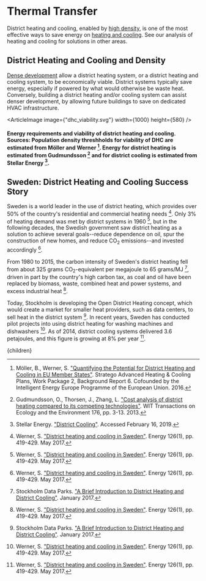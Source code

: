 


# Thermal Transfer

District heating and cooling, enabled by [high density](http://urbancruiseship.org/solution/cities/cities_high_density), is one of the most effective ways to save energy on [heating and cooling](/energy/cities/heating). See our analysis of heating and cooling for solutions in other areas.

## District Heating and Cooling and Density
[Dense development](http://urbancruiseship.org/solution/cities/cities_density) allow a district heating system, or a district heating and cooling system, to be economically viable. District systems typically save energy, especially if powered by what would otherwise be waste heat. Conversely, building a district heating and/or cooling system can assist denser development, by allowing future buildings to save on dedicated HVAC infrastructure.

<ArticleImage image={"dhc_viability.svg"} width={1000} height={580} />
#### Energy requirements and viability of district heating and cooling. Sources: Population density threshholds for viability of DHC are estimated from Möller and Werner [^3]. Energy for district heating is estimated from Gudmundsson [^1] and for district cooling is estimated from Stellar Energy [^4].

<DistrictEnergySolution />

## Sweden: District Heating and Cooling Success Story
Sweden is a world leader in the use of district heating, which provides over 50% of the country's residential and commercial heating needs [^8]. Only 3% of heating demand was met by district systems in 1960 [^8], but in the following decades, the Swedish government saw district heating as a solution to achieve several goals--reduce dependence on oil, spur the construction of new homes, and reduce CO<sub>2</sub> emissions--and invested accordingly [^8].

From 1980 to 2015, the carbon intensity of Sweden's district heating fell from about 325 grams CO<sub>2</sub>-equivalent per megajoule to 65 grams/MJ [^5], driven in part by the country's high carbon tax, as coal and oil have been replaced by biomass, waste, combined heat and power systems, and excess industrial heat [^8].

Today, Stockholm is developing the Open District Heating concept, which would create a market for smaller heat providers, such as data centers, to sell heat in the district system [^5]. In recent years, Sweden has conducted pilot projects into using district heating for washing machines and dishwashers [^8]. As of 2014, district cooling systems delivered 3.6 petajoules, and this figure is growing at 8% per year [^8].

[^1]: Gudmundsson, O., Thorsen, J., Zhang, L. ["Cost analysis of district heating compared to its competing technologies"](https://www.witpress.com/Secure/elibrary/papers/ESUS13/ESUS13009FU1.pdf). WIT Transactions on Ecology and the Environment 176, pp. 3-13. 2013.

[^2]: International Energy Agency. ["District Heating"](https://www.iea.org/reports/district-heating). November 2021.

[^3]: Möller, B., Werner, S. ["Quantifying the Potential for District Heating and Cooling in EU Member States"](https://hre.aau.dk/wp-content/uploads/2018/09/STRATEGO-WP2-Background-Report-6-Mapping-Potenital-for-DHC.pdf). Stratego Advanced Heating & Cooling Plans, Work Package 2, Background Report 6. Cofounded by the Intelligent Energy Europe Programme of the European Union. 2016.

[^4]: Stellar Energy. ["District Cooling"](http://www.stellar-energy.net/what-we-do/solutions/district-cooling.aspx). Accessed February 16, 2019.

[^5]: Stockholm Data Parks. ["A Brief Introduction to District Heating and District Cooling"](https://www.semanticscholar.org/paper/A-Brief-Introduction-to-District-Heating-and-and/d6993e59a5ceb76171648a347997b35a2b6725c3). January 2017.

[^6]: United States Census Bureau. ["Population Projections"](https://www.census.gov/programs-surveys/popproj.html). Accessed January 16, 2019.

[^7]: Weiss, W., Spörk-Dür, M. ["Solar Heat Worldwide"](https://www.iea-shc.org/Data/Sites/1/publications/Solar-Heat-Worldwide-2021.pdf). Solar Heating & Cooling Program, International Energy Agency. 2021.

[^8]: Werner, S. ["District heating and cooling in Sweden"](https://www.sciencedirect.com/science/article/pii/S0360544217304140). Energy 126(1), pp. 419-429. May 2017.

  <Article 
    focusAreaUrl={focusAreaUrl} 
    hierarchy={hierarchy} 
    site={site}
  >
    {children}
  </Article>